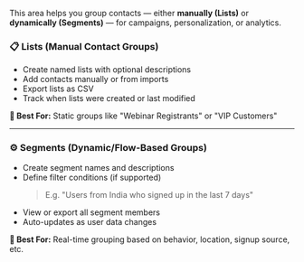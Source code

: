 This area helps you group contacts — either **manually (Lists)** or **dynamically (Segments)** — for campaigns, personalization, or analytics.

### 📋 Lists (Manual Contact Groups)

* Create named lists with optional descriptions
* Add contacts manually or from imports
* Export lists as CSV
* Track when lists were created or last modified

**🎯 Best For:** Static groups like "Webinar Registrants" or "VIP Customers"

---

### ⚙️ Segments (Dynamic/Flow-Based Groups)

* Create segment names and descriptions
* Define filter conditions (if supported)
    > E.g. "Users from India who signed up in the last 7 days"
* View or export all segment members
* Auto-updates as user data changes

**🎯 Best For:** Real-time grouping based on behavior, location, signup source, etc.